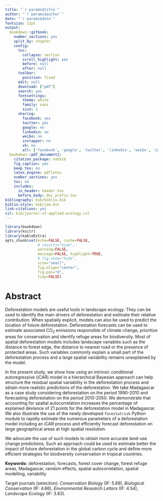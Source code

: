 ```yaml
---
title: "`r params$title`"
author: "`r params$author`"
date: "`r params$date`"
fontsize: 12pt
output:
  bookdown::gitbook:
    number_sections: yes
    split_by: chapter  
    config:
      toc:
        collapse: section
        scroll_highlight: yes
        before: null
        after: null
      toolbar:
        position: fixed
      edit: null
      download: ["pdf"]
      search: yes
      fontsettings:
        theme: white
        family: sans
        size: 2
      sharing:
        facebook: yes
        twitter: yes
        google: no
        linkedin: no
        weibo: no
        instapper: no
        vk: no
        all: ['facebook', 'google', 'twitter', 'linkedin', 'weibo', 'instapaper']  
  bookdown::pdf_document2:
    citation_package: natbib
    fig_caption: yes
    keep_tex: no
    latex_engine: pdflatex
    number_sections: yes
    toc: no
    includes:
      in_header: header.tex
      before_body: doc_prefix.tex
bibliography: bib/biblio.bib
biblio-style: bib/jae.bst
link-citations: yes
csl: bib/journal-of-applied-ecology.csl
---
```


```r
library(bookdown)
library(knitr)
library(kableExtra)
opts_chunk$set(echo=FALSE, cache=FALSE,
               # results="hide", 
               warning=FALSE,
               message=FALSE, highlight=TRUE,
               # fig.show="hide",
			   size="small",
               fig.align="center",
               fig.pos="H",
               tidy=FALSE)
```

# Abstract {-}

Deforestation models are useful tools in landscape ecology. They can be used to identify the main drivers of deforestation and estimate their relative contribution. When spatially explicit, models can also be used to predict the location of future deforestation. Deforestation forecasts can be used to estimate associated CO$_2$ emissions responsible of climate change, prioritize areas for conservation and identify refuge areas for biodiversity. Most of spatial deforestation models includes landscape variables such as the distance to forest edge, the distance to nearest road or the presence of protected areas. Such variables commonly explain a small part of the deforestation process and a large spatial variability remains unexplained by the model. 

In the present study, we show how using an intrinsic conditional autoregressive (iCAR) model in a hierarchical Bayesian approach can help structure the residual spatial variability in the deforestation process and obtain more realistic predictions of the deforestation. We take Madagascar as a case study considering deforestation on the period 1990-2010 and forecasting deforestation on the period 2010-2050. We demonstrate that accounting for spatial autocorrelation increases the percentage of explained deviance of 21 points for the deforestation model in Madagascar. We also illustrate the use of the newly developed `forestatrisk` Python module to rapidly estimate the numerous parameters of a deforestation model including an iCAR process and efficiently forecast deforestation on large geographical areas at high spatial resolution.

We advocate the use of such models to obtain more accurate land-use change predictions. Such an approach could be used to estimate better the impact of future deforestation in the global carbon cycle and define more efficient strategies for biodiversity conservation in tropical countries.

**Keywords:** deforestation, forecasts, forest cover change, forest refuge areas, Madagascar, random effects, spatial autocorrelation, spatial modelling, variability

Target journals (selection): _Conservation Biology_ (IF: 5.89), _Biological Conservation_ (IF: 4.66), _Environmental Research Letters_ (IF: 4.54), _Landscape Ecology_ (IF: 3.83).

\newpage